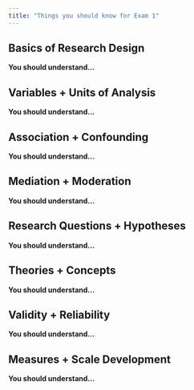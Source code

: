 ```yaml
---
title: "Things you should know for Exam 1"
---
```


## Basics of Research Design

**You should understand…**



## Variables + Units of Analysis

**You should understand…**

## Association + Confounding

**You should understand…**

## Mediation + Moderation

**You should understand…**

## Research Questions + Hypotheses

**You should understand…**

## Theories + Concepts

**You should understand…**

## Validity + Reliability

**You should understand…**

## Measures + Scale Development

**You should understand…**






